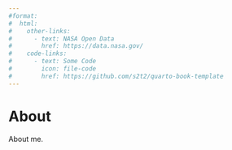 ```yaml
---
#format:
#  html:
#    other-links:
#      - text: NASA Open Data
#        href: https://data.nasa.gov/
#    code-links:
#      - text: Some Code
#        icon: file-code
#        href: https://github.com/s2t2/quarto-book-template
---
```


# About

About me.
